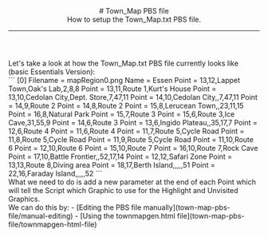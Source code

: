 <header>
# Town_Map PBS file
<br/>
How to setup the Town_Map.txt PBS file.

---
</header>
Let's take a look at how the Town_Map.txt PBS file currently looks like (basic Essentials Version):
<br/>
```
[0]
Filename = mapRegion0.png
Name = Essen
Point = 13,12,Lappet Town,Oak's Lab,2,8,8
Point = 13,11,Route 1,Kurt's House
Point = 13,10,Cedolan City,Dept. Store,7,47,11
Point = 14,10,Cedolan City,,7,47,11
Point = 14,9,Route 2
Point = 14,8,Route 2
Point = 15,8,Lerucean Town,,23,11,15
Point = 16,8,Natural Park
Point = 15,7,Route 3
Point = 15,6,Route 3,Ice Cave,31,55,9
Point = 14,6,Route 3
Point = 13,6,Ingido Plateau,,35,17,7
Point = 12,6,Route 4
Point = 11,6,Route 4
Point = 11,7,Route 5,Cycle Road
Point = 11,8,Route 5,Cycle Road
Point = 11,9,Route 5,Cycle Road
Point = 11,10,Route 6
Point = 12,10,Route 6
Point = 15,10,Route 7
Point = 16,10,Route 7,Rock Cave
Point = 17,10,Battle Frontier,,52,17,14
Point = 12,12,Safari Zone
Point = 13,13,Route 8,Diving area
Point = 18,17,Berth Island,,,,,51
Point = 22,16,Faraday Island,,,,,52
```
<br/>
What we need to do is add a new parameter at the end of each Point which will tell the Script which Graphic to use for the Highlight and Unvisited Graphics.
<br/>
We can do this by:
- [Editing the PBS file manually](town-map-pbs-file/manual-editing)
- [Using the townmapgen.html file](town-map-pbs-file/townmapgen-html-file)